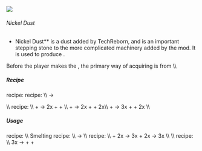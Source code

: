 ![](/mods/techreborn/nickel_dust.png)

###### Nickel Dust


- Nickel Dust** is a dust added by TechReborn, and is an
        important stepping stone to the more complicated machinery added
        by the mod. It is used to produce
        <Mcitem id="techreborn:nickel_ingot"/>.

Before the player makes the
<Mcitem id="techreborn:industrial_grinder"/>, the
primary way of acquiring
<Mcitem id="techreborn:nickel_dust"/> is from
<Mcitem id="techreborn:small_pile_of_nickel_dust"/>
\\\\

##### Recipe

<Mcitem id="minecraft:crafting_table"/> recipe:
<Recipe recipe=" input techreborn:small_pile_of_nickel_dust
techreborn:small_pile_of_nickel_dust air input
techreborn:small_pile_of_nickel_dust
techreborn:small_pile_of_nickel_dust air input air air air output
techreborn:nickel_dust "/>
<Mcitem id="techreborn:grinder"/> recipe: \\\\
<Mcitem id="techreborn:nickel_ingot"/> -\>
<Mcitem id="techreborn:nickel_dust"/>

\\\\ <Mcitem id="techreborn:industrial_grinder"/>
recipe: \\\\ <Mcitem id="minecraft:iron_ore"/> +
<Mcitem id="techreborn:water_cell"/>-\>
2x<Mcitem id="techreborn:iron_dust"/> +
<Mcitem id="techreborn:small_pile_of_tin_dust"/> +
<Mcitem id="techreborn:nickel_dust"/>\\\\
<Mcitem id="techreborn:sheldonite_ore"/> +
<Mcitem id="techreborn:water_cell"/>-\>
2x<Mcitem id="techreborn:platinum_dust"/> +
<Mcitem id="techreborn:nickel_dust"/> +
2x<Mcitem id="techreborn:iridium_nugget"/>\\\\
<Mcitem id="techreborn:sheldonite_ore"/> +
<Mcitem id="techreborn:mercury_cell"/>-\>
3x<Mcitem id="techreborn:platinum_dust"/> +
<Mcitem id="techreborn:nickel_dust"/> +
2x<Mcitem id="techreborn:iridium_nugget"/> \\\\

##### Usage

<Mcitem id="minecraft:crafting_table"/> recipe:
<Recipe recipe=" input air air air input air techreborn:nickel_dust air
input air air air output techreborn:small_pile_of_nickel_dust,4
"/> \\\\ Smelting recipe: \\\\
<Mcitem id="techreborn:nickel_dust"/> -\>
<Mcitem id="techreborn:nickel_ingot"/> \\\\
<Mcitem id="techreborn:alloy_smelter"/> recipe: \\\\
<Mcitem id="techreborn:nickel_dust"/> +
2x<Mcitem id="techreborn:iron_dust"/> -\>
3x<Mcitem id="techreborn:invar_ingot"/>
<Mcitem id="techreborn:nickel_dust"/> +
2x<Mcitem id="minecraft:iron_ingot"/> -\>
3x<Mcitem id="techreborn:invar_ingot"/> \\\\
\\\\ <Mcitem id="techreborn:industrial_centrifuge"/>
recipe: \\\\ 3x<Mcitem id="techreborn:nickel_dust"/>
-\>
<Mcitem id="techreborn:small_pile_of_iron_dust"/> +
<Mcitem id="techreborn:small_pile_of_gold_dust"/> +
<Mcitem id="techreborn:small_pile_of_copper_dust"/>
